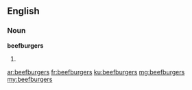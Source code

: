 ==English==

===Noun===
'''beefburgers'''

# {{plural of|beefburger}}

[[ar:beefburgers]]
[[fr:beefburgers]]
[[ku:beefburgers]]
[[mg:beefburgers]]
[[my:beefburgers]]